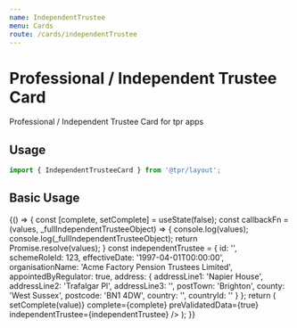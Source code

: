 ```yaml
---
name: IndependentTrustee
menu: Cards
route: /cards/independentTrustee
---
```



# Professional / Independent Trustee Card

Professional / Independent Trustee Card for tpr apps

## Usage

```js
import { IndependentTrusteeCard } from '@tpr/layout';
```

## Basic Usage

<Playground>
  {() => {
    const [complete, setComplete] = useState(false);
    const callbackFn = (values, _fullIndependentTrusteeObject) => {
      console.log(values);
      console.log(_fullIndependentTrusteeObject);
      return Promise.resolve(values);
    }
    const independentTrustee = {
      id: '',
      schemeRoleId: 123,
      effectiveDate: '1997-04-01T00:00:00',
      organisationName: 'Acme Factory Pension Trustees Limited',
      appointedByRegulator: true,
      address: {				
				addressLine1: 'Napier House',
				addressLine2: 'Trafalgar Pl',
				addressLine3: '',
				postTown: 'Brighton',
				county: 'West Sussex',
				postcode: 'BN1 4DW',
				country: '',
				countryId: ''
			}
    };
		return (
			<IndependentTrusteeCard
        onSaveAppointed={callbackFn}
				onRemove={callbackFn}
				onCorrect={(value) => setComplete(value)}
				complete={complete}
        preValidatedData={true}
				independentTrustee={independentTrustee}
			/>
		);
  }}
</Playground>